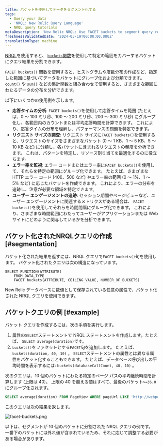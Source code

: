```yaml
---
title: バケットを使用してデータをセグメント化する
tags:
  - Query your data
  - 'NRQL: New Relic Query Language'
  - NRQL query tutorials
metaDescription: 'New Relic NRQL: Use FACET buckets to segment query results into groups based on numerical values, then grouped into buckets that cover a range.'
freshnessValidatedDate: '2024-03-19T00:00:00.000Z'
translationType: machine
---
```



[NRQL](/docs/query-data/nrql-new-relic-query-language/getting-started/introduction-nrql)を使用すると、 [`buckets`関数](/docs/query-your-data/nrql-new-relic-query-language/get-started/nrql-syntax-clauses-functions/#func-buckets)を使用して特定の範囲をカバーするバケットにクエリ結果を分割できます。

`FACET buckets()` 関数を使用すると、ヒストグラムや度数分布の作成など、指定した範囲に基づいてデータをバケットにグループ化および分類できます。 [`count()`](/docs/query-your-data/nrql-new-relic-query-language/get-started/nrql-syntax-clauses-functions/#func-count) や [`sum()`](/docs/query-your-data/nrql-new-relic-query-language/get-started/nrql-syntax-clauses-functions/#func-sum) などの集計関数と組み合わせて使用すると、さまざまな範囲にわたるデータの分布を分析できます。

以下にいくつかの使用例を示します。

* **応答タイムの分析**: `FACET buckets()`を使用して応答タイムを範囲 (たとえば、0 ～ 100 ミリ秒、100 ～ 200 ミリ秒、200 ～ 300 ミリ秒) にグループ化し、各範囲内のカウントまたは平均応答時間を計算できます。 これにより、応答タイムの分布を理解し、パフォーマンスの問題を特定できます。
* **リクエスト サイズの調査**: リクエスト サイズに`FACET buckets()`を使用すると、リクエストのサイズをさまざまなバケット (0 ～ 1 KB、1 ～ 5 KB、5 ～ 10 KB など) に分類し、各バケットに含まれるリクエストの頻度を分析できます。 これは、パターンを特定し、リソース割り当てを最適化するのに役立ちます。
* **エラー率を監視**: エラー コードまたはエラー率に`FACET buckets()`を使用して、それらを特定の範囲にグループ化できます。 たとえば、さまざまな HTTP エラー コード (400、500 など) やエラー率の範囲 (0 ～ 1%、1 ～ 5% など) に応じたバケットを作成できます。 これにより、エラーの分布を追跡し、注意が必要な領域を特定できます。
* **ユーザー エンゲージメントの追跡**: セッション期間やページビューなど、ユーザー エンゲージメントに関連するメトリクスがある場合は、 `FACET buckets()`を使用してそれらを時間間隔にグループ化できます。 これにより、さまざまな時間範囲にわたってユーザーがアプリケーションまたは Web サイトにどのように関与しているかを分析できます。

## バケット化されたNRQLクエリの作成 [#segmentation]

バケット化された結果を返すには、NRQL クエリで`FACET buckets()`句を使用します。 バケット化されたクエリは次の構造になっています。

```
SELECT FUNCTION(ATTRIBUTE) 
    FROM DATA_TYPE 
    FACET buckets(ATTRIBUTE, CEILING_VALUE, NUMBER_OF_BUCKETS)
```

New Relic データベースに数値として保存されている任意の属性で、バケット化された NRQL クエリを使用できます。

## バケットクエリの例 [#example]

バケット クエリを作成するには、次の手順を実行します。

1. 属性の`SELECT`ステートメントで NRQL ステートメントを作成します。たとえば、 `SELECT average(duration)`です。
2. `buckets()`をファセットとする`FACET`句を追加します。 たとえば、 `buckets(duration, 40, 10)` 。 `SELECT`ステートメントの属性とは異なる属性をバケット化することもできます。 たとえば、データベース呼び出しの平均時間を表示するには: `buckets(databaseCallCount, 40, 10)` 。

次のクエリは、10 個のバケットにわたる特定のページ パスの平均継続時間を計算します (上限は 40)。 上限の 40 を超える値はすべて、最後のバケット`>=36.0`にグループ化されます。

```sql
SELECT average(duration) FROM PageView WHERE pageUrl LIKE 'http://webportal.telco%' SINCE 1 week ago FACET buckets(duration, 40, 10)
```

このクエリは次の結果を返します。

<img
  title="facet-buckets.png"
  alt="facet-buckets.png"
  src={queriesnrqlFacetbyBucketsNRQLQueryBuilder}
/>

<figcaption>
  以下は、セグメントが 10 個のバケットに分割された NRQL クエリの例です。 一番下のバケットには外れ値が含まれているため、それに応じて調整する必要がある場合があります。
</figcaption>